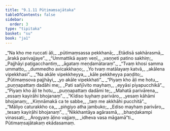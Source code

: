 ```yaml
---
title: "9.1.11 Pūtimaṃsajātaka"
tableOfContents: false
sidebar:
  order: 3
type: "tipitaka"
basket: "su"
book: "ja1"
---
```



<DynamicBreadcrumb />

<Division number="96" book="ja1" bookNo="22" page="370">

<Paragraph number="1886" type="verses" book="ja1">
_“Na kho me ruccati āḷi,_  
_pūtimaṃsassa pekkhanā;_  
_Etādisā sakhārasmā,_  
_ārakā parivajjaye”._  

</Paragraph>

</Division>
<Division number="97" book="ja1" bookNo="22" page="371">

<Paragraph number="1887" type="verses" book="ja1">
_“Ummattikā ayaṃ veṇī,_  
_vaṇṇeti patino sakhiṃ;_  
_Pajjhāyi paṭigacchantiṃ,_  
_āgataṃ meṇḍamātaraṃ”._  

</Paragraph>

</Division>
<Division number="98" book="ja1" bookNo="22" page="371">

<Paragraph number="1888" type="verses" book="ja1">
_“Tvaṃ khosi samma ummatto,_  
_dummedho avicakkhaṇo;_  
_Yo tvaṃ matālayaṃ katvā,_  
_akālena vipekkhasi”._  

</Paragraph>

</Division>
<Division number="99" book="ja1" bookNo="22" page="371">

<Paragraph number="1889" type="verses" book="ja1">
_“Na akāle vipekkheyya,_  
_kāle pekkheyya paṇḍito;_  
_Pūtimaṃsova pajjhāyi,_  
_yo akāle vipekkhati”._  

</Paragraph>

</Division>
<Division number="100" book="ja1" bookNo="22" page="371">

<Paragraph number="1890" type="verses" book="ja1">
_“Piyaṃ kho āḷi me hotu,_  
_puṇṇapattaṃ dadāhi me;_  
_Pati sañjīvito mayhaṃ,_  
_eyyāsi piyapucchikā”._  

</Paragraph>

</Division>
<Division number="101" book="ja1" bookNo="22" page="371">

<Paragraph number="1891" type="verses" book="ja1">
_“Piyaṃ kho āḷi te hotu,_  
_puṇṇapattaṃ dadāmi te;_  
_Mahatā parivārena,_  
_essaṃ kayirāhi bhojanaṃ”._  

</Paragraph>

</Division>
<Division number="102" book="ja1" bookNo="22" page="371">

<Paragraph number="1892" type="verses" book="ja1">
_“Kīdiso tuyhaṃ parivāro,_  
_yesaṃ kāhāmi bhojanaṃ;_  
_Kiṃnāmakā ca te sabbe,_  
_taṃ me akkhāhi pucchitā”._  

</Paragraph>

</Division>
<Division number="103" book="ja1" bookNo="22" page="371">

<Paragraph number="1893" type="verses" book="ja1">
_“Māliyo caturakkho ca,_  
_piṅgiyo atha jambuko;_  
_Ediso mayhaṃ parivāro,_  
_tesaṃ kayirāhi bhojanaṃ”._  

</Paragraph>

</Division>
<Division number="104" book="ja1" bookNo="22" page="371">

<Paragraph number="1894" type="verses" book="ja1">
_“Nikkhantāya agārasmā,_  
_bhaṇḍakampi vinassati;_  
_Ārogyaṃ āḷino vajjaṃ,_  
_idheva vasa māgamā”ti._  


</Paragraph>
</Division>

<Paragraph number="1895" type="center" book="ja1">
Pūtimaṃsajātakaṃ ekādasamaṃ.
</Paragraph>